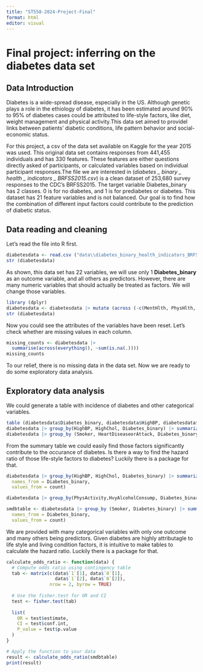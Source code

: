 ```yaml
---
title: "ST558-2024-Project-Final"
format: html
editor: visual
---
```


# Final project: inferring on the diabetes data set

## Data Introduction

Diabetes is a wide-spread disease, especially in the US. Although genetic plays a role in the ethiology of diabetes, it has been estimated around 90% to 95% of diabetes cases could be attributed to life-style factors, like diet, weight management and physical activity.This data set aimed to providel links between patients' diabetic conditions, life pattern behavior and social-economic status.

For this project, a csv of the data set available on Kaggle for the year 2015 was used. This original data set contains responses from 441,455 individuals and has 330 features. These features are either questions directly asked of participants, or calculated variables based on individual participant responses.The file we are interested in (*diabetes \_ binary \_ health \_ indicators \_ BRFSS2015.csv*) is a clean dataset of 253,680 survey responses to the CDC's BRFSS2015. The target variable Diabetes_binary has 2 classes. 0 is for no diabetes, and 1 is for prediabetes or diabetes. This dataset has 21 feature variables and is not balanced. Our goal is to find how the combination of different input factors could contribute to the prediction of diabetic status.

## Data reading and cleaning

Let's read the file into R first.

```r
diabetesdata <- read.csv ("data\\diabetes_binary_health_indicators_BRFSS2015.csv")
str (diabetesdata)
```

As shown, this data set has 22 variables, we will use only 1 **Diabetes_binary** as an outcome variable, and all others as predictors. However, there are many numeric variables that should actually be treated as factors. We will change those variables.

```r
library (dplyr)
diabetesdata <- diabetesdata |> mutate (across (-c(MentHlth, PhysHlth, BMI), as.factor))
str (diabetesdata)
```

Now you could see the attributes of the variables have been reset. Let's check whether are missing values in each column. 

```r
missing_counts <- diabetesdata |> 
  summarise(across(everything(), ~sum(is.na(.))))
missing_counts
```
To our relief, there is no missing data in the data set. Now we are ready to do some exploratory data analysis.

## Exploratory data analysis

We could generate a table with incidence of diabetes and other categorical variables.
```r
table (diabetesdata$Diabetes_binary, diabetesdata$HighBP, diabetesdata$HighChol)
diabetesdata |> group_by(HighBP, HighChol, Diabetes_binary) |> summarize (count = n())
diabetesdata |> group_by (Smoker, HeartDiseaseorAttack, Diabetes_binary) |> summarize (count = n())
```
From the summary table we could easily find those factors significantly contribute to the occurance of diabetes. Is there a way to find the hazard ratio of those life-style factors to diabetes? Luckily there is a package for that.

```r
diabetesdata |> group_by(HighBP, HighChol, Diabetes_binary) |> summarize (count = n()) |> pivot_wider(
  names_from = Diabetes_binary,
  values_from = count)

diabetesdata |> group_by(PhysActivity,HvyAlcoholConsump, Diabetes_binary) |> summarize (count = n ()) |> pivot_wider (names_from = Diabetes_binary, values_from = count)

smdbtable <- diabetesdata |> group_by (Smoker, Diabetes_binary) |> summarize (count = n()) |>pivot_wider (
  names_from = Diabetes_binary,
  values_from = count)
```

We are provided with many categorical variables with only one outcome and many others being predictors. Given diabetes are highly attributagle to life style and living condition factors, it is intuitive to make tables to calculate the hazard ratio. Luckily there is a package for that.

```r
calculate_odds_ratio <- function(data) {
  # Compute odds ratio using contingency table
  tab <- matrix(c(data$`1`[1], data$`0`[1],
                  data$`1`[2], data$`0`[2]),
                nrow = 2, byrow = TRUE)
  
  # Use the fisher.test for OR and CI
  test <- fisher.test(tab)
  
  list(
    OR = test$estimate,
    CI = test$conf.int,
    P_value = test$p.value
  )
}

# Apply the function to your data
result <- calculate_odds_ratio(smdbtable)
print(result)
```

